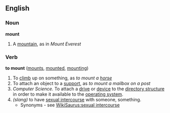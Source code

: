==English==
===Noun===
'''mount'''

#A [[mountain]], as in ''Mount Everest''

===Verb===
'''to mount''' ([[mounts]], [[mounted]], [[mounting]])

#To [[climb]] up on something, as ''to mount a [[horse]]''
#To attach an object to a [[support]], as ''to mount a mailbox on a post''
#''Computer Science.'' To attach a [[drive]] or [[device]] to the [[directory structure]] in order to make it available to the [[operating system]].
#''(slang)'' to have [[sexual intercourse]] with someone, something.
#*Synonyms - see [[WikiSaurus:sexual intercourse]]